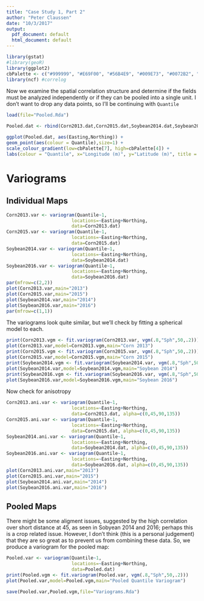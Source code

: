 ```yaml
---
title: "Case Study 1, Part 2"
author: "Peter Claussen"
date: "10/3/2017"
output:
  pdf_document: default
  html_document: default
---
```


```r
library(gstat)
#library(geoR)
library(ggplot2)
cbPalette <- c("#999999", "#E69F00", "#56B4E9", "#009E73", "#0072B2", "#D55E00", "#F0E442","#CC79A7","#000000","#734f80", "#2b5a74", "#004f39", "#787221", "#003959", "#6aaf00", "#663cd3")
library(ncf) #correlog
```

Now we examine the spatial correlation structure and determine if the fields must be analyzed independently or if they can be pooled into a single unit. I don't want to drop any data points, so I'll be continuing with `Quantile`

```r
load(file="Pooled.Rda")
```

```r
Pooled.dat <- rbind(Corn2013.dat,Corn2015.dat,Soybean2014.dat,Soybean2016.dat)
```

```r
ggplot(Pooled.dat, aes(Easting,Northing)) + 
geom_point(aes(colour = Quantile),size=1) + 
scale_colour_gradient(low=cbPalette[7], high=cbPalette[4]) +
labs(colour = "Quantile", x="Longitude (m)", y="Latitude (m)", title = "Pooled Yield Maps")
```

# Variograms

## Individual Maps
```r
Corn2013.var <- variogram(Quantile~1, 
                        locations=~Easting+Northing, 
                        data=Corn2013.dat)
Corn2015.var <- variogram(Quantile~1, 
                        locations=~Easting+Northing, 
                        data=Corn2015.dat)
Soybean2014.var <- variogram(Quantile~1, 
                        locations=~Easting+Northing, 
                        data=Soybean2014.dat)
Soybean2016.var <- variogram(Quantile~1, 
                        locations=~Easting+Northing, 
                        data=Soybean2016.dat)
par(mfrow=c(2,2))
plot(Corn2013.var,main="2013")
plot(Corn2015.var,main="2015")
plot(Soybean2014.var,main="2014")
plot(Soybean2016.var,main="2016")
par(mfrow=c(1,1))
```

The variograms look quite similar, but we'll check by fitting a spherical model to each.

```r
print(Corn2013.vgm <- fit.variogram(Corn2013.var, vgm(.8,"Sph",50,.2)))
plot(Corn2013.var,model=Corn2013.vgm,main="Corn 2013")
print(Corn2015.vgm <- fit.variogram(Corn2015.var, vgm(.8,"Sph",50,.2)))
plot(Corn2015.var,model=Corn2015.vgm,main="Corn 2015")
print(Soybean2014.vgm <- fit.variogram(Soybean2014.var, vgm(.8,"Sph",50,.2)))
plot(Soybean2014.var,model=Soybean2014.vgm,main="Soybean 2014")
print(Soybean2016.vgm <- fit.variogram(Soybean2016.var, vgm(.8,"Sph",50,.2)))
plot(Soybean2016.var,model=Soybean2016.vgm,main="Soybean 2016")
```

Now check for anisotropy
```r
Corn2013.ani.var <- variogram(Quantile~1, 
                        locations=~Easting+Northing, 
                        data=Corn2013.dat, alpha=c(0,45,90,135))
Corn2015.ani.var <- variogram(Quantile~1, 
                        locations=~Easting+Northing, 
                        data=Corn2015.dat, alpha=c(0,45,90,135))
Soybean2014.ani.var <- variogram(Quantile~1, 
                        locations=~Easting+Northing, 
                        data=Soybean2014.dat, alpha=c(0,45,90,135))
Soybean2016.ani.var <- variogram(Quantile~1, 
                        locations=~Easting+Northing, 
                        data=Soybean2016.dat, alpha=c(0,45,90,135))
plot(Corn2013.ani.var,main="2013")
plot(Corn2015.ani.var,main="2015")
plot(Soybean2014.ani.var,main="2014")
plot(Soybean2016.ani.var,main="2016")
```

## Pooled Maps
There might be some aligment issues, suggested by the high correlation over short distance at 45, as seen in Sobyean 2014 and 2016; perhaps this is a crop related issue. However, I don't think (this is a personal judgement) that they are so great as to prevent us from combining these data. So, we produce a variogram for the pooled map:

```r
Pooled.var <- variogram(Quantile~1, 
                        locations=~Easting+Northing, 
                        data=Pooled.dat)
print(Pooled.vgm <- fit.variogram(Pooled.var, vgm(.8,"Sph",50,.2)))
plot(Pooled.var,model=Pooled.vgm,main="Pooled Quantile Variogram")
```

```r
save(Pooled.var,Pooled.vgm,file="Variograms.Rda")
```
